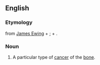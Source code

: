 ==English==
{{wikipedia}}
===Etymology===
{{term|Ewing's}} from [[w:James Ewing|James Ewing]] + {{term|-'s}}; + {{term|sarcoma}}.
===Noun===
{{en-noun|-}}
#{{pathology}} A particular type of [[cancer]] of the [[bone]].